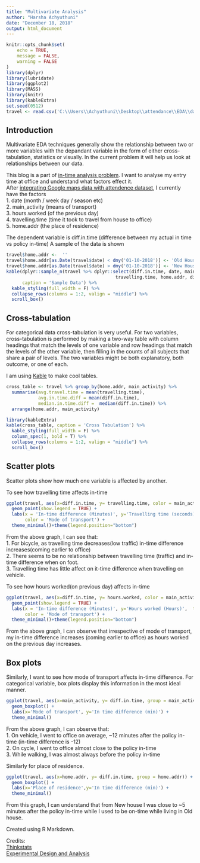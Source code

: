 ```yaml
---
title: "Multivariate Analysis"
author: "Harsha Achyuthuni"
date: "December 18, 2018"
output: html_document
---
```


```r
knitr::opts_chunk$set(
	echo = TRUE,
	message = FALSE,
	warning = FALSE
)
library(dplyr)
library(lubridate)
library(ggplot2)
library(MASS)
library(knitr)
library(kableExtra)
set.seed(0512)
travel <- read.csv('C:\\Users\\Achyuthuni\\Desktop\\attendance\\EDA\\data/travel.csv')
```

## Introduction

Multivariate EDA techniques generally show the relationship between two or more variables with the depandant variable in the form of either cross-tabulation, statistics or visually. In the current problem it will help us look at relationships between our data.  

This blog is a part of [in-time analysis problem](http://www.harshaash.website/in-time-problem). I want to analyse my entry time at office and understand what factors effect it.  
After [integrating Google maps data with attendence dataset](http://www.harshaash.website/handling-google-maps-location-data/), I currently have the factors  
1. date (month / week day / season etc)  
2. main_activity (means of transport)  
3. hours.worked  (of the previous day)  
4. travelling.time (time it took to travel from house to office)  
5. home.addr (the place of residence)  

The dependent variable is diff.in.time (difference between my actual in time vs policy in-time)
A sample of the data is shown  

```r
travel$home.addr <-  ''
travel$home.addr[as.Date(travel$date) < dmy('01-10-2018')] <- 'Old House'
travel$home.addr[as.Date(travel$date) > dmy('01-10-2018')] <- 'New House'
kable(dplyr::sample_n(travel %>% dplyr::select(diff.in.time, date, main_activity, hours.worked,
                                         travelling.time, home.addr, diff.out.time), 5),
      caption = 'Sample Data') %>% 
  kable_styling(full_width = F) %>%
  collapse_rows(columns = 1:2, valign = "middle") %>% 
  scroll_box()
```

## Cross-tabulation
For categorical data cross-tabulation is very useful. For two variables, cross-tabulation is performed by making a two-way table with column headings that match the levels of one variable and row headings that match the levels of the other variable, then filling in the counts of all subjects that share a pair of levels. The two variables might be both explanatory, both outcome, or one of each.  

I am using [Kable](https://haozhu233.github.io/kableExtra/awesome_table_in_html.html) to make cool tables.  
```r
cross_table <- travel %>% group_by(home.addr, main_activity) %>% 
  summarise(avg.travel.time = mean(travelling.time),
            avg.in.time.diff = mean(diff.in.time),
            median.in.time.diff =  median(diff.in.time)) %>% 
  arrange(home.addr, main_activity)

library(kableExtra)
kable(cross_table, caption = 'Cross Tabulation') %>% 
  kable_styling(full_width = F) %>%
  column_spec(1, bold = T) %>%
  collapse_rows(columns = 1:2, valign = "middle") %>% 
  scroll_box()
```

## Scatter plots
Scatter plots show how much one variable is affected by another.  

To see how travelling time affects in-time  
```r
ggplot(travel, aes(x=diff.in.time, y= travelling.time, color = main_activity)) + 
  geom_point(show.legend = TRUE) +
  labs(x = 'In-time difference (Minutes)', y='Travelling time (seconds)',  title = "Travelling time vs in-time",
       color = 'Mode of transport') + 
  theme_minimal()+theme(legend.position="bottom")
```

From the above graph, I can see that:  
1. For bicycle, as travelling time decreases(low traffic) in-time difference increases(coming earlier to office)  
2. There seems to be no relationship between travelling time (traffic) and in-time difference when on foot.  
3. Travelling time has little affect on it-time difference when travelling on vehicle.  

To see how hours worked(on previous day) affects in-time  
```r
ggplot(travel, aes(x=diff.in.time, y= hours.worked, color = main_activity)) + 
  geom_point(show.legend = TRUE) +
  labs(x = 'In-time difference (Minutes)', y='Hours worked (Hours)',  title = "Hours worked vs in-time",
       color = 'Mode of transport') + 
  theme_minimal()+theme(legend.position="bottom")
```

From the above graph, I can observe that irrespective of mode of transport, my in-time difference increases (coming earlier to office) as hours worked on the previous day increases.  

## Box plots
Similarly, I want to see how mode of transport affects in-time difference. For categorical variable, box plots display this information in the most ideal manner.  
```r
ggplot(travel, aes(x=main_activity, y= diff.in.time, group = main_activity)) + 
  geom_boxplot() +
  labs(x='Mode of transport', y='In time difference (min)') + 
  theme_minimal()
```

From the above graph, I can observe that:  
1. On vehicle, I went to office on average, ~12 minutes after the policy in-time (in-time difference is -12)  
2. On cycle, I went to office almost close to the policy in-time  
3. While walking, I was almost always before the policy in-time   

Similarly for place of residence.  
```r
ggplot(travel, aes(x=home.addr, y= diff.in.time, group = home.addr)) + 
  geom_boxplot() +
  labs(x='Place of residence',y='In time difference (min)') + 
  theme_minimal()
```

From this graph, I can understand that from New house I was close to ~5 minutes after the policy in-time while I used to be on-time while living in Old house.  


Created using R Markdown.  

Credits:  
[Thinkstats](http://greenteapress.com/thinkstats/thinkstats.pdf)  
[Experimental Design and Analysis](http://www.stat.cmu.edu/~hseltman/309/Book/Book.pdf)
